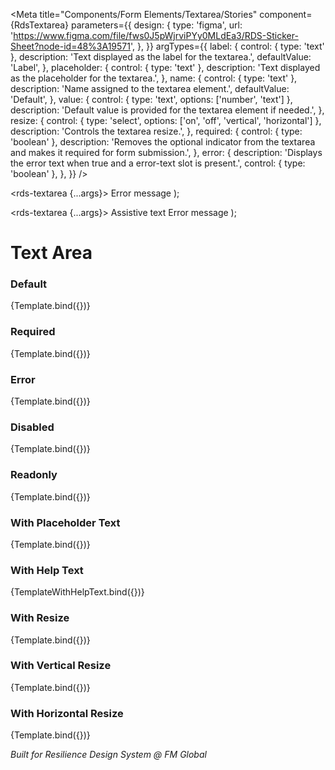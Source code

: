 
<Meta
  title="Components/Form Elements/Textarea/Stories"
  component={RdsTextarea}
  parameters={{
    design: {
      type: 'figma',
      url: 'https://www.figma.com/file/fws0J5pWjrviPYy0MLdEa3/RDS-Sticker-Sheet?node-id=48%3A19571',
    },
  }}
  argTypes={{
    label: {
      control: { type: 'text' },
      description: 'Text displayed as the label for the textarea.',
      defaultValue: 'Label',
    },
    placeholder: {
      control: { type: 'text' },
      description: 'Text displayed as the placeholder for the textarea.',
    },
    name: {
      control: { type: 'text' },
      description: 'Name assigned to the textarea element.',
      defaultValue: 'Default',
    },
    value: {
      control: { type: 'text', options: ['number', 'text'] },
      description: 'Default value is provided for the textarea element if needed.',
    },
    resize: {
      control: { type: 'select', options: ['on', 'off', 'vertical', 'horizontal'] },
      description: 'Controls the textarea resize.',
    },
    required: {
      control: { type: 'boolean' },
      description: 'Removes the optional indicator from the textarea and makes it required for form submission.',
    },
    error: {
      description: 'Displays the error text when true and a error-text slot is present.',
      control: { type: 'boolean' },
    },
  }}
/>

  <rds-textarea {...args}>
    <span slot="error-text">Error message</span>
  </rds-textarea>
);

  <rds-textarea {...args}>
    <span slot="help-text">Assistive text</span>
    <span slot="error-text">Error message</span>
  </rds-textarea>
);

# Text Area

### Default

<Canvas>
  <Story name="Default">{Template.bind({})}</Story>
</Canvas>

### Required

<Canvas>
  <Story
    name="Required"
    args={{
      required: true,
    }}
  >
    {Template.bind({})}
  </Story>
</Canvas>

### Error

<Canvas>
  <Story
    name="Error"
    args={{
      error: true,
    }}
  >
    {Template.bind({})}
  </Story>
</Canvas>

### Disabled

<Canvas>
  <Story
    name="Disabled"
    args={{
      disabled: true,
      value: 'I am a disabled textarea',
    }}
  >
    {Template.bind({})}
  </Story>
</Canvas>

### Readonly

<Canvas>
  <Story
    name="Readonly"
    args={{
      readonly: true,
      value: 'I am a readonly textarea',
    }}
  >
    {Template.bind({})}
  </Story>
</Canvas>

### With Placeholder Text

<Canvas>
  <Story
    name="With Placeholder Text"
    args={{
      placeholder: 'Placeholder',
    }}
  >
    {Template.bind({})}
  </Story>
</Canvas>

### With Help Text

<Canvas>
  <Story
    name="With Help Text"
    args={{
      helptext: true,
    }}
  >
    {TemplateWithHelpText.bind({})}
  </Story>
</Canvas>

### With Resize

<Canvas>
  <Story
    name="With Resize"
    args={{
      resize: 'on',
    }}
  >
    {Template.bind({})}
  </Story>
</Canvas>

### With Vertical Resize

<Canvas>
  <Story
    name="With Vertical Resize"
    args={{
      resize: 'vertical',
    }}
  >
    {Template.bind({})}
  </Story>
</Canvas>

### With Horizontal Resize

<Canvas>
  <Story
    name="With Horizontal Resize"
    args={{
      resize: 'horizontal',
    }}
  >
    {Template.bind({})}
  </Story>
</Canvas>

_Built for Resilience Design System @ FM Global_
